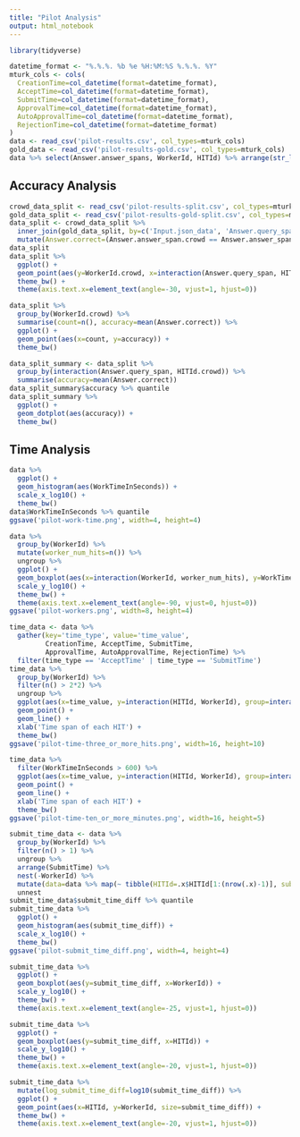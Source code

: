 ```yaml
---
title: "Pilot Analysis"
output: html_notebook
---
```


```r
library(tidyverse)
```

```r
datetime_format <- "%.%.%. %b %e %H:%M:%S %.%.%. %Y"
mturk_cols <- cols(
  CreationTime=col_datetime(format=datetime_format),
  AcceptTime=col_datetime(format=datetime_format),
  SubmitTime=col_datetime(format=datetime_format),
  ApprovalTime=col_datetime(format=datetime_format),
  AutoApprovalTime=col_datetime(format=datetime_format),
  RejectionTime=col_datetime(format=datetime_format)
)
data <- read_csv('pilot-results.csv', col_types=mturk_cols)
gold_data <- read_csv('pilot-results-gold.csv', col_types=mturk_cols)
data %>% select(Answer.answer_spans, WorkerId, HITId) %>% arrange(str_length(Answer.answer_spans))
```

## Accuracy Analysis

```r
crowd_data_split <- read_csv('pilot-results-split.csv', col_types=mturk_cols)
gold_data_split <- read_csv('pilot-results-gold-split.csv', col_types=mturk_cols)
data_split <- crowd_data_split %>%
  inner_join(gold_data_split, by=c('Input.json_data', 'Answer.query_span'), suffix=c('.crowd', '.gold')) %>%
  mutate(Answer.correct=(Answer.answer_span.crowd == Answer.answer_span.gold))
data_split
data_split %>%
  ggplot() +
  geom_point(aes(y=WorkerId.crowd, x=interaction(Answer.query_span, HITId.crowd), size=Answer.correct)) +
  theme_bw() +
  theme(axis.text.x=element_text(angle=-30, vjust=1, hjust=0))
```

```r
data_split %>%
  group_by(WorkerId.crowd) %>%
  summarise(count=n(), accuracy=mean(Answer.correct)) %>%
  ggplot() +
  geom_point(aes(x=count, y=accuracy)) +
  theme_bw()
```

```r
data_split_summary <- data_split %>%
  group_by(interaction(Answer.query_span, HITId.crowd)) %>%
  summarise(accuracy=mean(Answer.correct))
data_split_summary$accuracy %>% quantile
data_split_summary %>%
  ggplot() +
  geom_dotplot(aes(accuracy)) +
  theme_bw()
```

## Time Analysis

```r
data %>%
  ggplot() +
  geom_histogram(aes(WorkTimeInSeconds)) +
  scale_x_log10() +
  theme_bw()
data$WorkTimeInSeconds %>% quantile
ggsave('pilot-work-time.png', width=4, height=4)
```

```r
data %>%
  group_by(WorkerId) %>%
  mutate(worker_num_hits=n()) %>%
  ungroup %>%
  ggplot() +
  geom_boxplot(aes(x=interaction(WorkerId, worker_num_hits), y=WorkTimeInSeconds)) +
  scale_y_log10() +
  theme_bw() +
  theme(axis.text.x=element_text(angle=-90, vjust=0, hjust=0))
ggsave('pilot-workers.png', width=8, height=4)
```

```r
time_data <- data %>%
  gather(key='time_type', value='time_value',
         CreationTime, AcceptTime, SubmitTime,
         ApprovalTime, AutoApprovalTime, RejectionTime) %>%
  filter(time_type == 'AcceptTime' | time_type == 'SubmitTime')
time_data %>%
  group_by(WorkerId) %>%
  filter(n() > 2*2) %>%
  ungroup %>%
  ggplot(aes(x=time_value, y=interaction(HITId, WorkerId), group=interaction(HITId, WorkerId), color=WorkerId)) +
  geom_point() +
  geom_line() +
  xlab('Time span of each HIT') +
  theme_bw()
ggsave('pilot-time-three_or_more_hits.png', width=16, height=10)
```
```r
time_data %>%
  filter(WorkTimeInSeconds > 600) %>%
  ggplot(aes(x=time_value, y=interaction(HITId, WorkerId), group=interaction(HITId, WorkerId), color=WorkerId)) +
  geom_point() +
  geom_line() +
  xlab('Time span of each HIT') +
  theme_bw()
ggsave('pilot-time-ten_or_more_minutes.png', width=16, height=5)
```

```r
submit_time_data <- data %>%
  group_by(WorkerId) %>%
  filter(n() > 1) %>%
  ungroup %>%
  arrange(SubmitTime) %>%
  nest(-WorkerId) %>%
  mutate(data=data %>% map(~ tibble(HITId=.x$HITId[1:(nrow(.x)-1)], submit_time_diff=as.numeric(diff(.x$SubmitTime), units='secs')))) %>%
  unnest
submit_time_data$submit_time_diff %>% quantile
submit_time_data %>%
  ggplot() +
  geom_histogram(aes(submit_time_diff)) +
  scale_x_log10() +
  theme_bw()
ggsave('pilot-submit_time_diff.png', width=4, height=4)
```

```r
submit_time_data %>%
  ggplot() +
  geom_boxplot(aes(y=submit_time_diff, x=WorkerId)) +
  scale_y_log10() +
  theme_bw() +
  theme(axis.text.x=element_text(angle=-25, vjust=1, hjust=0))
```

```r
submit_time_data %>%
  ggplot() +
  geom_boxplot(aes(y=submit_time_diff, x=HITId)) +
  scale_y_log10() +
  theme_bw() +
  theme(axis.text.x=element_text(angle=-20, vjust=1, hjust=0))
```

```r
submit_time_data %>%
  mutate(log_submit_time_diff=log10(submit_time_diff)) %>%
  ggplot() +
  geom_point(aes(x=HITId, y=WorkerId, size=submit_time_diff)) +
  theme_bw() +
  theme(axis.text.x=element_text(angle=-20, vjust=1, hjust=0))
```

